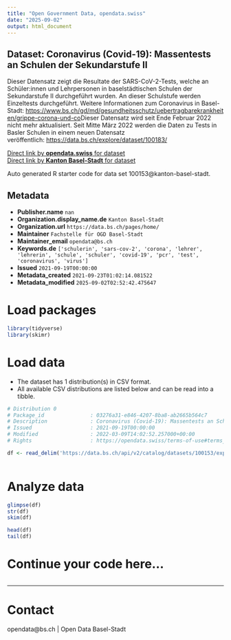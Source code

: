 ```yaml
---
title: "Open Government Data, opendata.swiss"
date: "2025-09-02"
output: html_document
---
```


## Dataset: Coronavirus (Covid-19): Massentests an Schulen der Sekundarstufe II

Dieser Datensatz zeigt die Resultate der SARS-CoV-2-Tests, welche an Schüler:innen und Lehrpersonen in baselstädtischen Schulen der Sekundarstufe II durchgeführt wurden. An dieser Schulstufe werden Einzeltests durchgeführt. Weitere Informationen zum Coronavirus in Basel-Stadt: [https://www.bs.ch/gd/md/gesundheitsschutz/uebertragbarekrankheiten/grippe-corona-und-co](https://www.bs.ch/gd/md/gesundheitsschutz/uebertragbarekrankheiten/grippe-corona-und-co)Dieser Datensatz wird seit Ende Februar 2022 nicht mehr aktualisiert. Seit Mitte März 2022 werden die Daten zu Tests in Basler Schulen in einem neuen Datensatz veröffentlich: [https://data.bs.ch/explore/dataset/100183/](https://data.bs.ch/explore/dataset/100183/)

[Direct link by **opendata.swiss** for dataset](https://opendata.swiss/de/dataset/coronavirus-covid-19-massentests-an-schulen-der-sekundarstufe-ii)<br>
[Direct link by **Kanton Basel-Stadt** for dataset](https://data.bs.ch/explore/dataset/100153/)

Auto generated R starter code for data set 100153@kanton-basel-stadt.

## Metadata

- **Publisher.name** `nan`
- **Organization.display_name.de** `Kanton Basel-Stadt`
- **Organization.url** `https://data.bs.ch/pages/home/`
- **Maintainer** `Fachstelle für OGD Basel-Stadt`
- **Maintainer_email** `opendata@bs.ch`
- **Keywords.de** `['schulerin', 'sars-cov-2', 'corona', 'lehrer', 'lehrerin', 'schule', 'schuler', 'covid-19', 'pcr', 'test', 'coronavirus', 'virus']`
- **Issued** `2021-09-19T00:00:00`
- **Metadata_created** `2021-09-23T01:02:14.081522`
- **Metadata_modified** `2025-09-02T02:52:42.475647`


# Load packages

```r

library(tidyverse)
library(skimr)

```

# Load data

-   The dataset has 1 distribution(s) in CSV format.
-   All available CSV distributions are listed below and can be read into a tibble.

```r

# Distribution 0
# Package_id               : 03276a31-e846-4207-8ba8-ab2665b564c7
# Description              : Coronavirus (Covid-19): Massentests an Schulen der Sekundarstufe II (csv)
# Issued                   : 2021-09-19T00:00:00
# Modified                 : 2022-03-09T14:02:52.257000+00:00
# Rights                   : https://opendata.swiss/terms-of-use#terms_by

df <- read_delim('https://data.bs.ch/api/v2/catalog/datasets/100153/exports/csv?use_labels=true')



```

# Analyze data

```r

glimpse(df)
str(df)
skim(df)

head(df)
tail(df)

```

# Continue your code here...

```r

```

------------------------------------------------------------------------

# Contact

opendata@bs.ch | Open Data Basel-Stadt
